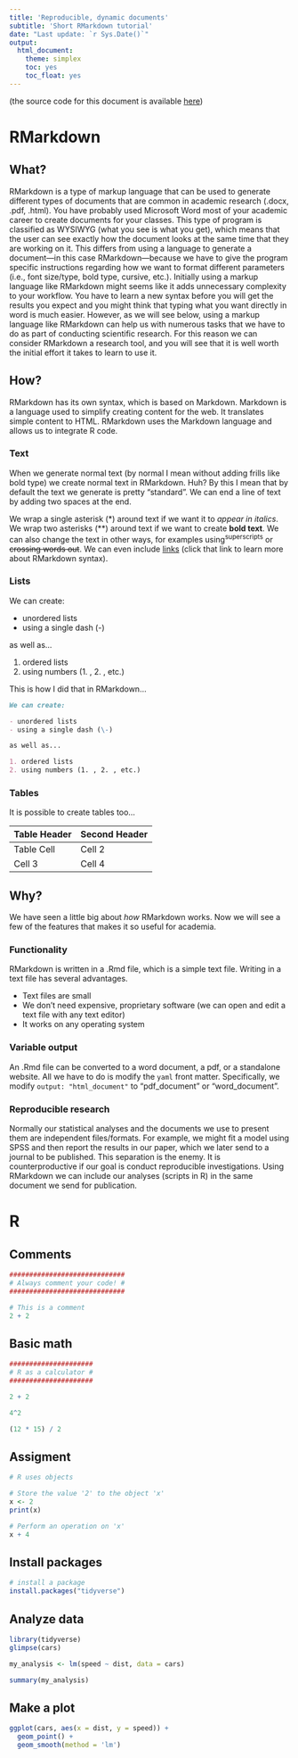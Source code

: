 ```yaml
---
title: 'Reproducible, dynamic documents'
subtitle: 'Short RMarkdown tutorial'
date: "Last update: `r Sys.Date()`"
output: 
  html_document: 
    theme: simplex
    toc: yes
    toc_float: yes
---
```


(the source code for this document is available [here](https://ds4ling.github.io/sources/tuts/rmarkdown_tutorial/index.Rmd))

# RMarkdown

## What?

RMarkdown is a type of markup language that can be used to generate different 
types of documents that are common in academic research (.docx, .pdf, .html). 
You have probably used Microsoft Word most of your academic career to create 
documents for your classes. This type of program is classified as WYSIWYG (what 
you see is what you get), which means that the user can see exactly how the 
document looks at the same time that they are working on it. This differs from 
using a language to generate a document---in this case RMarkdown---because we 
have to give the program specific instructions regarding how we want to format 
different parameters (i.e., font size/type, bold type, cursive, etc.). Initially 
using a markup language like RMarkdown might seems like it adds unnecessary 
complexity to your workflow. You have to learn a new syntax before you will get 
the results you expect and you might think that typing what you want directly 
in word is much easier. However, as we will see below, using a markup language 
like RMarkdown can help us with numerous tasks that we have to do as part of 
conducting scientific research. For this reason we can consider RMarkdown a 
research tool, and you will see that it is well worth the initial effort it 
takes to learn to use it.

## How?

RMarkdown has its own syntax, which is based on Markdown. Markdown is a language 
used to simplify creating content for the web. It translates simple content to 
HTML. RMarkdown uses the Markdown language and allows us to integrate R code. 

### Text

When we generate normal text (by normal I mean without adding frills like bold 
type) we create normal text in RMarkdown. Huh? By this I mean that by default 
the text we generate is pretty "standard". We can end a line of text by adding 
two spaces at the end.

We wrap a single asterisk (\*) around text if we want it to *appear in italics*. 
We wrap two asterisks (\*\*) around text if we want to create **bold text**. We 
can also change the text in other ways, for examples using^superscripts^ or 
~~crossing words out~~. We can even include [links](https://www.rstudio.com/wp-content/uploads/2015/02/rmarkdown-cheatsheet.pdf) (click that link to learn more about RMarkdown syntax). 

### Lists

We can create: 

- unordered lists
- using a single dash (\-)

as well as...

1. ordered lists
2. using numbers (1. , 2. , etc.)

This is how I did that in RMarkdown...

```markdown
We can create: 

- unordered lists
- using a single dash (\-)

as well as...

1. ordered lists
2. using numbers (1. , 2. , etc.)
```


### Tables

It is possible to create tables too...

| Table Header | Second Header |
| :----------- | :------------ |
| Table Cell   | Cell 2        |
| Cell 3       | Cell 4        |


## Why?

We have seen a little big about *how* RMarkdown works. Now we will see a few of 
the features that makes it so useful for academia. 

### Functionality

RMarkdown is written in a .Rmd file, which is a simple text file. Writing in a 
text file has several advantages. 

- Text files are small
- We don't need expensive, proprietary software (we can open and edit a text 
file with any text editor)
- It works on any operating system

### Variable output

An .Rmd file can be converted to a word document, a pdf, or a standalone 
website. All we have to do is modify the ```yaml``` front matter. Specifically, 
we modify ```output: "html_document"``` to "pdf_document" 
or "word_document". 

### Reproducible research

Normally our statistical analyses and the documents we use to present them are 
independent files/formats. For example, we might fit a model using SPSS and then 
report the results in our paper, which we later send to a journal to be 
published. This separation is the enemy. It is counterproductive if our goal is 
conduct reproducible investigations. Using RMarkdown we can include our analyses 
(scripts in R) in the same document we send for publication. 

# R

## Comments

```r
#############################
# Always comment your code! #
#############################

# This is a comment
2 + 2
```




## Basic math

```r
#####################
# R as a calculator #
#####################

2 + 2

4^2

(12 * 15) / 2
```



## Assigment

```r
# R uses objects

# Store the value '2' to the object 'x'
x <- 2
print(x)

# Perform an operation on 'x'
x + 4
```

## Install packages

```r
# install a package
install.packages("tidyverse")
```



## Analyze data

```r
library(tidyverse)
glimpse(cars)

my_analysis <- lm(speed ~ dist, data = cars)

summary(my_analysis)
```

## Make a plot

```r
ggplot(cars, aes(x = dist, y = speed)) + 
  geom_point() + 
  geom_smooth(method = 'lm')
```

